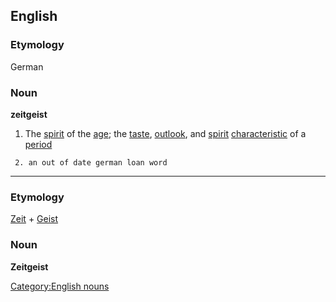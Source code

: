 ==English==
===Etymology===
German
===Noun===
'''zeitgeist''' 
#The [[spirit]] of the [[age]]; the [[taste]], [[outlook]], and [[spirit]] [[characteristic]] of a [[period]]
  2. an out of date german loan word 
----
===Etymology===
[[Zeit]] + [[Geist]]
===Noun===
'''Zeitgeist'''

[[Category:English nouns]]